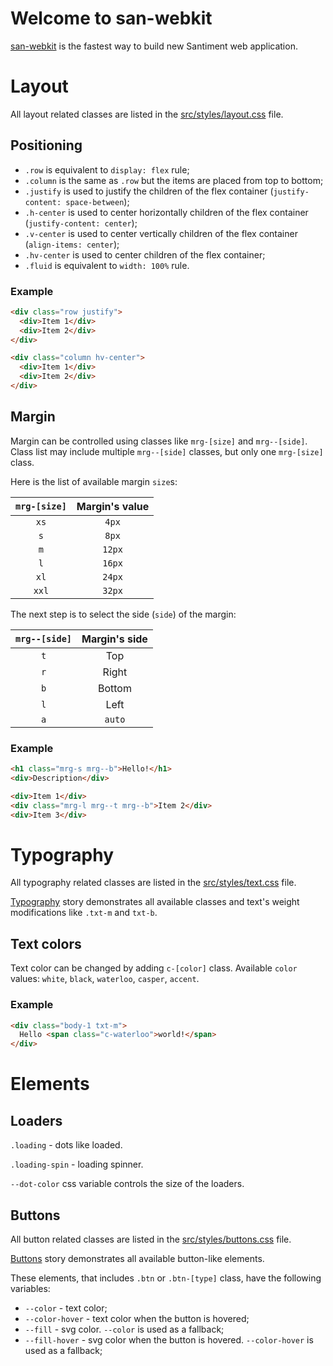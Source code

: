 
<style>
{`
.introduction {
  font-size: initial;
  line-height: initial;
}

.introduction * {
  list-style: initial;
}

.introduction code {
font-family: monospace;
}
`}
</style>

<div className='introduction'>

# Welcome to san-webkit

[san-webkit](https://github.com/santiment/san-webkit/) is the fastest way to build new Santiment web
application.

# Layout

All layout related classes are listed in the
[src/styles/layout.css](https://github.com/santiment/san-webkit/blob/master/src/styles/layout.css)
file.

## Positioning

- `.row` is equivalent to `display: flex` rule;
- `.column` is the same as `.row` but the items are placed from top to bottom;
- `.justify` is used to justify the children of the flex container
  (`justify-content: space-between`);
- `.h-center` is used to center horizontally children of the flex container
  (`justify-content: center`);
- `.v-center` is used to center vertically children of the flex container (`align-items: center`);
- `.hv-center` is used to center children of the flex container;
- `.fluid` is equivalent to `width: 100%` rule.

### Example

```html
<div class="row justify">
  <div>Item 1</div>
  <div>Item 2</div>
</div>

<div class="column hv-center">
  <div>Item 1</div>
  <div>Item 2</div>
</div>
```

## Margin

Margin can be controlled using classes like `mrg-[size]` and `mrg--[side]`. Class list may include
multiple `mrg--[side]` classes, but only one `mrg-[size]` class.

Here is the list of available margin `size`s:

| `mrg-[size]` | Margin's value |
| :----------: | :------------: |
|     `xs`     |     `4px`      |
|     `s`      |     `8px`      |
|     `m`      |     `12px`     |
|     `l`      |     `16px`     |
|     `xl`     |     `24px`     |
|    `xxl`     |     `32px`     |

The next step is to select the side (`side`) of the margin:

| `mrg--[side]` | Margin's side |
| :-----------: | :-----------: |
|      `t`      |      Top      |
|      `r`      |     Right     |
|      `b`      |    Bottom     |
|      `l`      |     Left      |
|      `a`      |    `auto`     |

### Example

```html
<h1 class="mrg-s mrg--b">Hello!</h1>
<div>Description</div>

<div>Item 1</div>
<div class="mrg-l mrg--t mrg--b">Item 2</div>
<div>Item 3</div>
```

# Typography

All typography related classes are listed in the
[src/styles/text.css](https://github.com/santiment/san-webkit/blob/master/src/styles/text.css) file.

[Typography](/story/example-typography--typography) story demonstrates all available classes and
text's weight modifications like `.txt-m` and `txt-b`.

## Text colors

Text color can be changed by adding `c-[color]` class. Available `color` values: `white`, `black`,
`waterloo`, `casper`, `accent`.

### Example

```html
<div class="body-1 txt-m">
  Hello <span class="c-waterloo">world!</span>
</div>
```

# Elements

## Loaders

`.loading` - dots like loaded.

`.loading-spin` - loading spinner.

`--dot-color` css variable controls the size of the loaders.

## Buttons

All button related classes are listed in the
[src/styles/buttons.css](https://github.com/santiment/san-webkit/blob/master/src/styles/buttons.css)
file.

[Buttons](/story/example-buttons--buttons) story demonstrates all available button-like elements.

These elements, that includes `.btn` or `.btn-[type]` class, have the following variables:

- `--color` - text color;
- `--color-hover` - text color when the button is hovered;
- `--fill` - svg color. `--color` is used as a fallback;
- `--fill-hover` - svg color when the button is hovered. `--color-hover` is used as a fallback;

</div>
